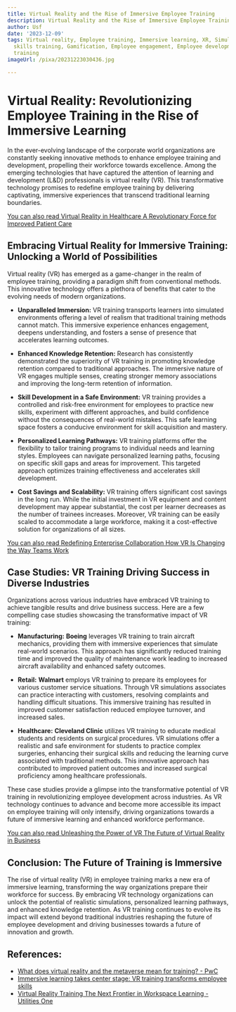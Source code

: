 ```yaml
---
title: Virtual Reality and the Rise of Immersive Employee Training
description: Virtual Reality and the Rise of Immersive Employee Training
author: Usf
date: '2023-12-09'
tags: Virtual reality, Employee training, Immersive learning, XR, Simulation, Soft
  skills training, Gamification, Employee engagement, Employee development, Remote
  training
imageUrl: /pixa/20231223030436.jpg

---
```

# Virtual Reality: Revolutionizing  Employee  Training in the Rise of Immersive  Learning

In the ever-evolving landscape  of  the corporate world organizations are constantly seeking innovative methods to enhance employee training and development, propelling their  workforce towards excellence. Among the  emerging technologies that have captured the attention of learning and development (L&D) professionals is virtual reality (VR). This transformative technology promises to redefine employee  training by delivering captivating, immersive  experiences that transcend  traditional learning boundaries.

[You can also read Virtual Reality in Healthcare A Revolutionary Force  for Improved Patient Care](Virtual%20Reality%20in%20Healthcare%20A%20Revolutionary%20Force%20for%20Improved%20Patient%20Care)


## Embracing Virtual Reality for Immersive Training: Unlocking a World  of Possibilities

Virtual reality (VR) has emerged as a game-changer  in the realm of  employee training, providing a paradigm shift from conventional methods. This innovative technology  offers a plethora of benefits that cater to the  evolving needs of modern organizations.

- **Unparalleled Immersion:** VR training  transports learners into simulated environments offering a level of  realism that traditional training  methods cannot match. This immersive  experience  enhances engagement, deepens understanding, and fosters a sense of presence that accelerates learning outcomes.

-  **Enhanced  Knowledge Retention:** Research has consistently demonstrated the superiority of VR training in promoting knowledge retention compared to traditional approaches. The immersive nature of VR engages multiple senses, creating stronger memory associations and improving the long-term retention of information.

- **Skill Development in a Safe  Environment:**  VR training provides a controlled and risk-free environment for employees to practice new skills, experiment with  different approaches, and build confidence without the  consequences of real-world mistakes. This  safe learning space fosters a conducive environment for skill acquisition and mastery.

- **Personalized Learning Pathways:** VR training platforms offer the flexibility  to tailor training programs to individual needs and learning styles. Employees can navigate personalized  learning paths, focusing on specific  skill gaps and  areas for improvement.  This targeted approach optimizes training effectiveness and  accelerates skill development.

- **Cost Savings and Scalability:** VR training offers significant cost savings in the long run. While  the initial investment in VR equipment and content development  may appear substantial, the cost per learner  decreases as the number  of trainees increases. Moreover, VR training can be easily scaled to  accommodate  a large workforce, making it a cost-effective solution  for organizations of all sizes.

[You can also read Redefining Enterprise  Collaboration How VR Is Changing the Way Teams Work](Redefining%20Enterprise%20Collaboration%20How%20VR%20Is%20Changing%20the%20Way%20Teams%20Work)


## Case Studies: VR Training Driving Success in Diverse Industries

Organizations across  various industries have embraced VR training to achieve tangible results  and  drive business success. Here are a few compelling case studies showcasing the transformative impact of VR training:

- **Manufacturing:** **Boeing** leverages VR  training to train aircraft mechanics, providing them with immersive experiences that simulate real-world scenarios. This approach has significantly  reduced training time and improved the quality of maintenance work leading to increased aircraft availability  and enhanced safety outcomes.

- **Retail:** **Walmart** employs VR training to prepare its employees for various customer service situations. Through VR simulations associates can practice interacting with customers, resolving complaints and handling difficult situations. This immersive training has resulted in improved customer  satisfaction reduced employee turnover, and  increased sales.

- **Healthcare:** **Cleveland Clinic** utilizes VR training  to educate medical students and residents on surgical procedures. VR simulations offer a  realistic and  safe environment for students to practice complex surgeries, enhancing their surgical  skills and reducing the  learning curve associated with traditional methods. This innovative approach  has contributed  to improved patient outcomes and increased surgical proficiency among healthcare professionals.

These case studies provide a glimpse into the transformative potential of VR training in revolutionizing  employee development across industries. As VR technology  continues  to advance and become more accessible its impact on employee training will  only intensify, driving organizations towards a future  of immersive learning and enhanced workforce performance.

[You  can also read Unleashing the Power of VR The Future of Virtual Reality in Business](Unleashing%20the%20Power%20of%20VR%20The%20Future%20of%20Virtual%20Reality%20in%20Business)


## Conclusion: The Future of Training is Immersive

The rise of virtual reality (VR)  in employee training marks a new era of immersive  learning, transforming the way organizations prepare their workforce for success. By embracing VR technology organizations can unlock the potential of realistic simulations, personalized learning pathways, and enhanced knowledge retention.  As  VR training continues to evolve its  impact will extend beyond traditional industries reshaping the future of employee  development and driving businesses towards a future of innovation and growth.

## References:
- [What does virtual reality and the metaverse mean for training? - PwC](https://www.pwc.com/us/en/tech-effect/emerging-tech/virtual-reality-study.html)
- [Immersive learning takes center stage: VR training transforms employee skills](https://www.chieflearningofficer.com/2023/11/27/immersive-learning-takes-center-stage-vr-training-transforms-employee-skills/)
- [Virtual Reality Training The Next Frontier in Workspace Learning - Utilities One](https://utilitiesone.com/virtual-reality-training-the-next-frontier-in-workspace-learning)
